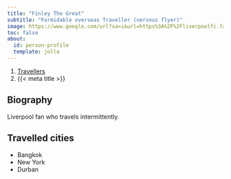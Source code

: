 ```yaml
---
title: "Finley The Great"
subtitle: "Formidable overseas Traveller (nervous flyer)"
image: https://www.google.com/url?sa=i&url=https%3A%2F%2Fliverpoolfc.fandom.com%2Fwiki%2FSteven_Gerrard&psig=AOvVaw3yCH5r3xZXHuKHSKPxdfpe&ust=1715252785595000&source=images&cd=vfe&opi=89978449&ved=0CBAQjRxqFwoTCJiBsdr0_YUDFQAAAAAdAAAAABAE
toc: false
about:
  id: person-profile
  template: jolla
---
```


```{=html}
<nav aria-label="breadcrumb">
  <ol class="breadcrumb">
    <li class="breadcrumb-item"><a href="../travellers.html">Travellers</a></li>
    <li class="breadcrumb-item active" aria-current="page">{{< meta title >}}</li>
  </ol>
</nav>
```

:::{#person-profile}
:::

## Biography

Liverpool fan who travels intermittently.

## Travelled cities

- Bangkok
- New York
- Durban
